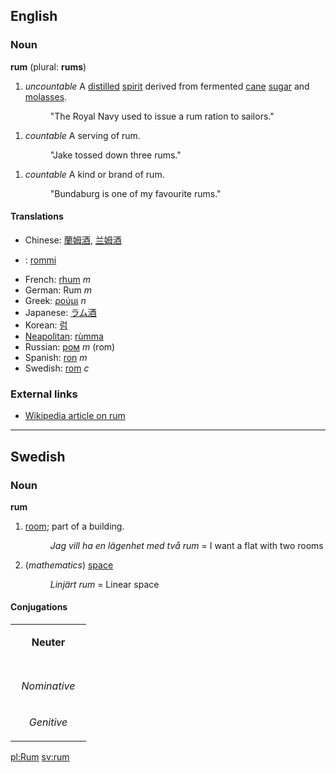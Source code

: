 {{Wikipedia}}
==English==
===Noun===
'''rum''' (plural: '''rums''')

# ''uncountable'' A [[distilled]] [[spirit]] derived from fermented [[cane]] [[sugar]] and [[molasses]].
#:"The Royal Navy used to issue a rum ration to sailors."

# ''countable'' A serving of rum.
#:"Jake tossed down three rums."

# ''countable'' A kind or brand of rum.
#:"Bundaburg is one of my favourite rums."

====Translations====
*Chinese: [[蘭姆酒]], [[兰姆酒]]
*{{fi}}: [[rommi]]
*French: [[rhum]] ''m''
*German: Rum ''m''
*Greek: [[ρούμι]] ''n''
*Japanese: [[ラム酒]]
*Korean: [[럼]]
*[[Neapolitan]]: [[rùmma]]
*Russian: [[ром]] ''m'' (rom)
*Spanish: [[ron]] ''m''
*Swedish: [[rom]] ''c''

===External links===
*[[w:rum|Wikipedia article on rum]]

----
==Swedish==
===Noun===
'''rum'''

#[[room]]; part of a building.
#:''Jag vill ha en lägenhet med två rum'' = I want a flat with two rooms
#(''mathematics'') [[space]]
#:''Linjärt rum'' = Linear space

====Conjugations====
{| border=1 cellspacing=0 
| bgcolor=#FFFFF0 colspan=5 align=center | '''Neuter''' 
|- 
|- bgcolor=#FFFFF0 align=center 
! rowspan=2 | 
| colspan=2 width=105 | ''Singular'' 
| colspan=2 | ''Plural'' 
|- bgcolor=#FFFFF0 align=center 
| width=105 | ''Indefinite'' 
| width=105 | ''Definite'' 
| width=105 | ''Indefinite'' 
|  width=105 | ''Definite'' 
|- align=center 
| width=105 bgcolor=#FFFFF0 | ''Nominative'' 
| [[rum]] 
| [[rummet]] 
| [[rum]] 
| [[rummen]] 
|- align=center 
| width=105 bgcolor=#FFFFF0 | ''Genitive'' 
| [[rums]] 
| [[rummets]] 
| [[rums]] 
| [[rummens]] 
|} 


[[pl:Rum]]
[[sv:rum]]